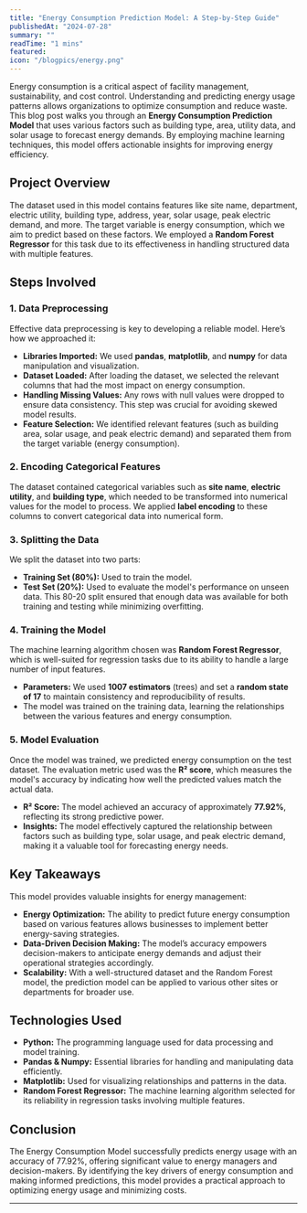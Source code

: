 ```yaml
---
title: "Energy Consumption Prediction Model: A Step-by-Step Guide"
publishedAt: "2024-07-28"
summary: ""
readTime: "1 mins"
featured: 
icon: "/blogpics/energy.png"
---
```


Energy consumption is a critical aspect of facility management, sustainability, and cost control. Understanding and predicting energy usage patterns allows organizations to optimize consumption and reduce waste. This blog post walks you through an **Energy Consumption Prediction Model** that uses various factors such as building type, area, utility data, and solar usage to forecast energy demands. By employing machine learning techniques, this model offers actionable insights for improving energy efficiency.

## Project Overview
The dataset used in this model contains features like site name, department, electric utility, building type, address, year, solar usage, peak electric demand, and more. The target variable is energy consumption, which we aim to predict based on these factors. We employed a **Random Forest Regressor** for this task due to its effectiveness in handling structured data with multiple features.

## Steps Involved

### 1. Data Preprocessing
Effective data preprocessing is key to developing a reliable model. Here’s how we approached it:
- **Libraries Imported:** We used **pandas**, **matplotlib**, and **numpy** for data manipulation and visualization.
- **Dataset Loaded:** After loading the dataset, we selected the relevant columns that had the most impact on energy consumption.
- **Handling Missing Values:** Any rows with null values were dropped to ensure data consistency. This step was crucial for avoiding skewed model results.
- **Feature Selection:** We identified relevant features (such as building area, solar usage, and peak electric demand) and separated them from the target variable (energy consumption).

### 2. Encoding Categorical Features
The dataset contained categorical variables such as **site name**, **electric utility**, and **building type**, which needed to be transformed into numerical values for the model to process. We applied **label encoding** to these columns to convert categorical data into numerical form.

### 3. Splitting the Data
We split the dataset into two parts:
- **Training Set (80%):** Used to train the model.
- **Test Set (20%):** Used to evaluate the model's performance on unseen data.
This 80-20 split ensured that enough data was available for both training and testing while minimizing overfitting.

### 4. Training the Model
The machine learning algorithm chosen was **Random Forest Regressor**, which is well-suited for regression tasks due to its ability to handle a large number of input features.
- **Parameters:** We used **1007 estimators** (trees) and set a **random state of 17** to maintain consistency and reproducibility of results.
- The model was trained on the training data, learning the relationships between the various features and energy consumption.

### 5. Model Evaluation
Once the model was trained, we predicted energy consumption on the test dataset. The evaluation metric used was the **R² score**, which measures the model's accuracy by indicating how well the predicted values match the actual data.
- **R² Score:** The model achieved an accuracy of approximately **77.92%**, reflecting its strong predictive power.
- **Insights:** The model effectively captured the relationship between factors such as building type, solar usage, and peak electric demand, making it a valuable tool for forecasting energy needs.

## Key Takeaways
This model provides valuable insights for energy management:
- **Energy Optimization:** The ability to predict future energy consumption based on various features allows businesses to implement better energy-saving strategies.
- **Data-Driven Decision Making:** The model’s accuracy empowers decision-makers to anticipate energy demands and adjust their operational strategies accordingly.
- **Scalability:** With a well-structured dataset and the Random Forest model, the prediction model can be applied to various other sites or departments for broader use.

## Technologies Used
- **Python:** The programming language used for data processing and model training.
- **Pandas & Numpy:** Essential libraries for handling and manipulating data efficiently.
- **Matplotlib:** Used for visualizing relationships and patterns in the data.
- **Random Forest Regressor:** The machine learning algorithm selected for its reliability in regression tasks involving multiple features.

## Conclusion
The Energy Consumption Model successfully predicts energy usage with an accuracy of 77.92%, offering significant value to energy managers and decision-makers. By identifying the key drivers of energy consumption and making informed predictions, this model provides a practical approach to optimizing energy usage and minimizing costs.




---